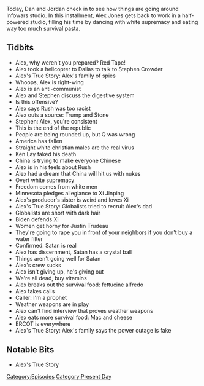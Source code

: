 {{DEFAULTSORT:
    #_EPISODE_0533:February 17, 2021
}}{{Episode
    | title           = February 17, 2021
    | caption         = Listen to this episode on [https://knowledgefight.libsyn.com/533-february-17-2021 Libsyn] [https://open.spotify.com/episode/0VATm55v3ea8QnZ84z6nqr Spotify], Read the [[Transcript/533: February 17, 2021|Unofficial Transcript]]
    | episodeNumber   = 533
    | length          = 01:18:24
    | airDate         = February 19, 2021
    | coverageDate    = February 17, 2021
    | episodeType     = [[:Category:Present Day|Present Day]]
    | appearance      = [[Stephen Crowder]], [[Rush Limbaugh]], [[Ken Lay]], [[Xi Jinping]], [[Justin Trudeau]]
    | oocDrop         = This is the ultimate blackpill episode; You gotta wash that ass
    | previousEpisode = [[532: February 15, 2021]]
    | nextEpisode     = [[534: February 19, 2021]]
}}

{{Stub}}

Today, Dan and Jordan check in to see how things are going around Infowars studio. In this installment, Alex Jones gets back to work in a half-powered studio, filling his time by dancing with white supremacy and eating way too much survival pasta.

==Tidbits==

*Alex, why weren't you prepared? Red Tape!
*Alex took a helicopter to Dallas to talk to Stephen Crowder
*Alex's True Story: Alex's family of spies
*Whoops, Alex is right-wing
*Alex is an anti-communist
*Alex and Stephen discuss the digestive system
*Is this offensive?
*Alex says Rush was too racist
*Alex outs a source: Trump and Stone
*Stephen: Alex, you're consistent
*This is the end of the republic
*People are being rounded up, but Q was wrong
*America has fallen
*Straight white christian males are the real virus
*Ken Lay faked his death
*China is trying to make everyone Chinese
*Alex is in his feels about Rush
*Alex had a dream that China will hit us with nukes
*Overt white supremacy
*Freedom comes from white men
*Minnesota pledges allegiance to Xi Jinping
*Alex's producer's sister is weird and loves Xi
*Alex's True Story: Globalists tried to recruit Alex's dad
*Globalists are short with dark hair
*Biden defends Xi
*Women get horny for Justin Trudeau
*They're going to rape you in front of your neighbors if you don't buy a water filter
*Confirmed: Satan is real
*Alex has discernment, Satan has a crystal ball
*Things aren't going well for Satan
*Alex's crew sucks
*Alex isn't giving up, he's giving out
*We're all dead, buy vitamins
*Alex breaks out the survival food: fettucine alfredo
*Alex takes calls
*Caller: I'm a prophet
*Weather weapons are in play
*Alex can't find interview that proves weather weapons
*Alex eats more survival food: Mac and cheese
*ERCOT is everywhere
*Alex's True Story: Alex's family says the power outage is fake

==Notable Bits==

*Alex's True Story

[[Category:Episodes]]
[[Category:Present Day]]
